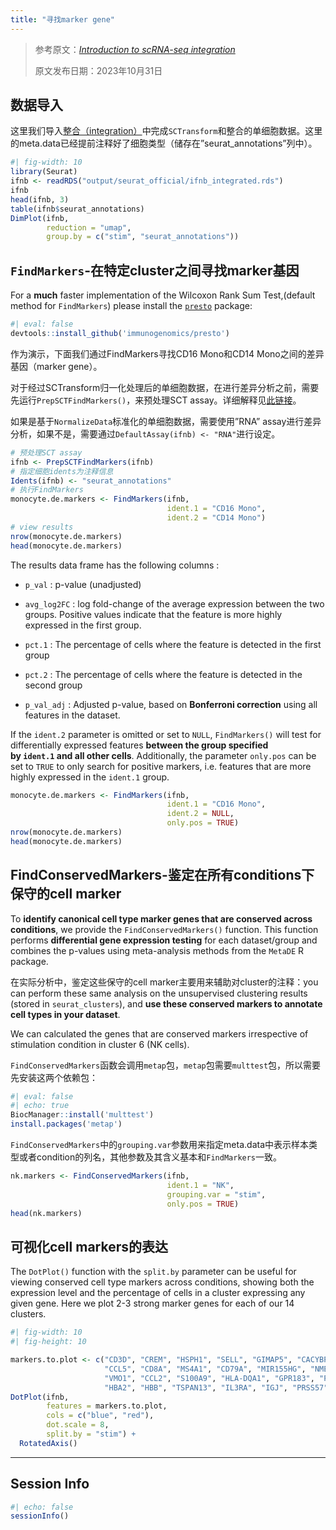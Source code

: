 ```yaml
---
title: "寻找marker gene"
---
```


> 参考原文：[*Introduction to scRNA-seq integration*](https://satijalab.org/seurat/articles/integration_introduction#identify-conserved-cell-type-markers)
>
> 原文发布日期：2023年10月31日

## 数据导入

这里我们导入[整合（integration）](/single_cell/seurat/integration.qmd)中完成`SCTransform`和整合的单细胞数据。这里的meta.data已经提前注释好了细胞类型（储存在"seurat_annotations"列中）。

```r
#| fig-width: 10
library(Seurat)
ifnb <- readRDS("output/seurat_official/ifnb_integrated.rds")
ifnb
head(ifnb, 3)
table(ifnb$seurat_annotations)
DimPlot(ifnb, 
        reduction = "umap", 
        group.by = c("stim", "seurat_annotations"))
```

## `FindMarkers`-在特定cluster之间寻找marker基因 {#sec-findmarkers_function}

::: callout-caution
For a **much** faster implementation of the Wilcoxon Rank Sum Test,(default method for `FindMarkers`) please install the [`presto`](https://github.com/immunogenomics/presto) package:

```r
#| eval: false
devtools::install_github('immunogenomics/presto')
```
:::

作为演示，下面我们通过FindMarkers寻找CD16 Mono和CD14 Mono之间的差异基因（marker gene）。

::: callout-important
对于经过SCTransform归一化处理后的单细胞数据，在进行差异分析之前，需要先运行`PrepSCTFindMarkers()`，来预处理SCT assay。详细解释见[此链接](https://www.jianshu.com/p/fb2e43905559)。

如果是基于`NormalizeData`标准化的单细胞数据，需要使用"RNA" assay进行差异分析，如果不是，需要通过`DefaultAssay(ifnb) <- "RNA"`进行设定。
:::

```r
# 预处理SCT assay
ifnb <- PrepSCTFindMarkers(ifnb)
# 指定细胞idents为注释信息
Idents(ifnb) <- "seurat_annotations"
# 执行FindMarkers
monocyte.de.markers <- FindMarkers(ifnb, 
                                   ident.1 = "CD16 Mono", 
                                   ident.2 = "CD14 Mono")
# view results
nrow(monocyte.de.markers)
head(monocyte.de.markers)
```

The results data frame has the following columns :

-   `p_val` : p-value (unadjusted)

-   `avg_log2FC` : log fold-change of the average expression between the two groups. Positive values indicate that the feature is more highly expressed in the first group.

-   `pct.1` : The percentage of cells where the feature is detected in the first group

-   `pct.2` : The percentage of cells where the feature is detected in the second group

-   `p_val_adj` : Adjusted p-value, based on **Bonferroni correction** using all features in the dataset.

If the `ident.2` parameter is omitted or set to `NULL`, `FindMarkers()` will test for differentially expressed features **between the group specified by `ident.1` and all other cells**. Additionally, the parameter `only.pos` can be set to `TRUE` to only search for positive markers, i.e. features that are more highly expressed in the `ident.1` group.

```r
monocyte.de.markers <- FindMarkers(ifnb, 
                                   ident.1 = "CD16 Mono", 
                                   ident.2 = NULL, 
                                   only.pos = TRUE)
nrow(monocyte.de.markers)
head(monocyte.de.markers)
```

## FindConservedMarkers-鉴定在所有conditions下保守的cell marker

To **identify canonical cell type marker genes that are conserved across conditions**, we provide the `FindConservedMarkers()` function. This function performs **differential gene expression testing** for each dataset/group and combines the p-values using meta-analysis methods from the `MetaDE` R package.

在实际分析中，鉴定这些保守的cell marker主要用来辅助对cluster的注释：you can perform these same analysis on the unsupervised clustering results (stored in `seurat_clusters`), and **use these conserved markers to annotate cell types in your dataset**.

We can calculated the genes that are conserved markers irrespective of stimulation condition in cluster 6 (NK cells).

::: callout-tip
`FindConservedMarkers`函数会调用`metap`包，`metap`包需要`multtest`包，所以需要先安装这两个依赖包：

```r
#| eval: false
#| echo: true
BiocManager::install('multtest')
install.packages('metap')
```
:::

`FindConservedMarkers`中的`grouping.var`参数用来指定meta.data中表示样本类型或者condition的列名，其他参数及其含义基本和`FindMarkers`一致。

```r
nk.markers <- FindConservedMarkers(ifnb, 
                                   ident.1 = "NK", 
                                   grouping.var = "stim", 
                                   only.pos = TRUE)
head(nk.markers)
```

## 可视化cell markers的表达

The `DotPlot()` function with the `split.by` parameter can be useful for viewing conserved cell type markers across conditions, showing both the expression level and the percentage of cells in a cluster expressing any given gene. Here we plot 2-3 strong marker genes for each of our 14 clusters.

```r
#| fig-width: 10
#| fig-height: 10

markers.to.plot <- c("CD3D", "CREM", "HSPH1", "SELL", "GIMAP5", "CACYBP", "GNLY", "NKG7",
                     "CCL5", "CD8A", "MS4A1", "CD79A", "MIR155HG", "NME1", "FCGR3A", 
                     "VMO1", "CCL2", "S100A9", "HLA-DQA1", "GPR183", "PPBP", "GNG11",
                     "HBA2", "HBB", "TSPAN13", "IL3RA", "IGJ", "PRSS57")
DotPlot(ifnb, 
        features = markers.to.plot, 
        cols = c("blue", "red"), 
        dot.scale = 8, 
        split.by = "stim") +
  RotatedAxis()
```

------------------------------------------------------------------------

::: {.callout-note collapse="true" icon="false"}
## Session Info

```r
#| echo: false
sessionInfo()
```
:::
